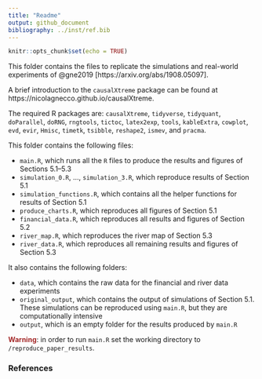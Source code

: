 ```yaml
---
title: "Readme"
output: github_document
bibliography: ../inst/ref.bib
---
```

  
```r
knitr::opts_chunk$set(echo = TRUE)
```

This folder contains the files to replicate the simulations and real-world experiments
of @gne2019 [https://arxiv.org/abs/1908.05097].

A brief introduction to the `causalXtreme` package can be found at https://nicolagnecco.github.io/causalXtreme.

The required R packages are: `causalXtreme`, `tidyverse`, `tidyquant`, `doParallel`, `doRNG`,
`rngtools`, `tictoc`, `latex2exp`, `tools`, `kableExtra`, `cowplot`, `evd`, `evir`,
`Hmisc`, `timetk`, `tsibble`, `reshape2`, `ismev`, and `pracma`.

This folder contains the following files:

* `main.R`, which runs all the `R` files to produce the results and figures of Sections 5.1–5.3
* `simulation_0.R`, ..., `simulation_3.R`, which reproduce results of Section 5.1
* `simulation_functions.R`, which contains all the helper functions for results of Section 5.1
* `produce_charts.R`, which reproduces all figures of Section 5.1
* `financial_data.R`, which reproduces all results and figures of Section 5.2
* `river_map.R`, which reproduces the river map of Section 5.3
* `river_data.R`, which reproduces all remaining results and figures of Section 5.3

It also contains the following folders:

* `data`, which contains the raw data for the financial and river data experiments
* `original_output`, which contains the output of simulations of Section 5.1.
These simulations can be reproduced using `main.R`, but they are computationally intensive
* `output`, which is an empty folder for the results produced by `main.R`

<span style="color: brown;">**Warning**</span>: in order to run `main.R` set the working directory to `/reproduce_paper_results`.


### References

